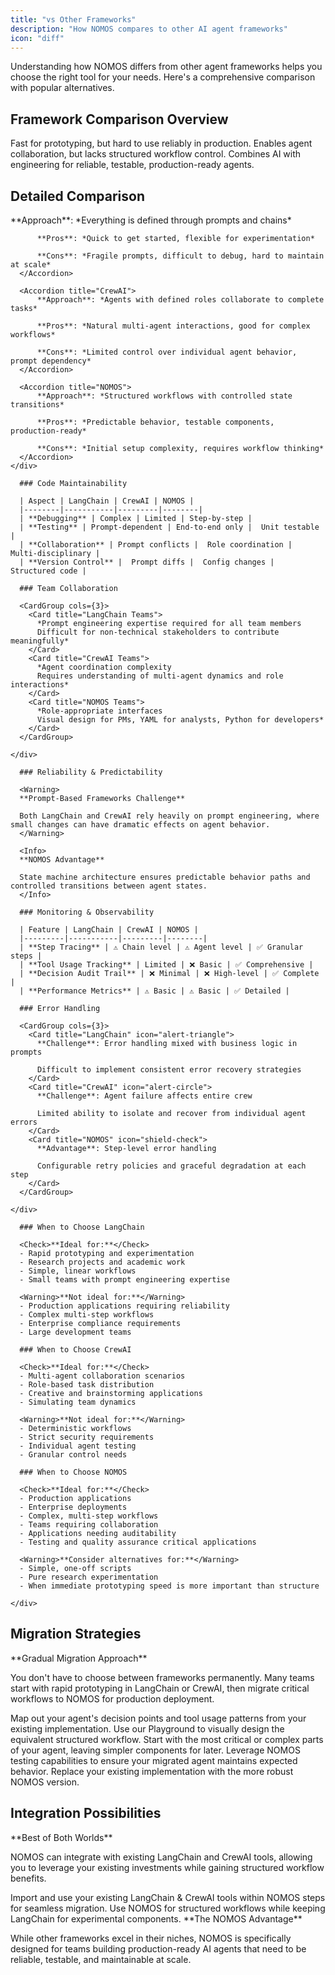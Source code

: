 ```yaml
---
title: "vs Other Frameworks"
description: "How NOMOS compares to other AI agent frameworks"
icon: "diff"
---
```


Understanding how NOMOS differs from other agent frameworks helps you choose the right tool for your needs. Here's a comprehensive comparison with popular alternatives.

## Framework Comparison Overview

<CardGroup cols={3}>
  <Card title="LangChain" icon="pocket-knife" iconType="solid">
    Fast for prototyping, but hard to use reliably in production.
  </Card>
  <Card title="CrewAI" icon="users-round" iconType="solid">
    Enables agent collaboration, but lacks structured workflow control.
  </Card>
  <Card title="NOMOS" icon="circuit-board" iconType="solid">
    Combines AI with engineering for reliable, testable, production-ready agents.
  </Card>
</CardGroup>

## Detailed Comparison

<Tabs>
  <Tab title="Architecture">
    <div className="space-y-6">
      <Accordion title="LangChain">
          **Approach**: *Everything is defined through prompts and chains*

          **Pros**: *Quick to get started, flexible for experimentation*

          **Cons**: *Fragile prompts, difficult to debug, hard to maintain at scale*
      </Accordion>

      <Accordion title="CrewAI">
          **Approach**: *Agents with defined roles collaborate to complete tasks*

          **Pros**: *Natural multi-agent interactions, good for complex workflows*

          **Cons**: *Limited control over individual agent behavior, prompt dependency*
      </Accordion>

      <Accordion title="NOMOS">
          **Approach**: *Structured workflows with controlled state transitions*

          **Pros**: *Predictable behavior, testable components, production-ready*

          **Cons**: *Initial setup complexity, requires workflow thinking*
      </Accordion>
    </div>
  </Tab>

  <Tab title="Development Experience">
    <div className="space-y-6">

      ### Code Maintainability

      | Aspect | LangChain | CrewAI | NOMOS |
      |--------|-----------|---------|--------|
      | **Debugging** | Complex | Limited | Step-by-step |
      | **Testing** | Prompt-dependent | End-to-end only |  Unit testable |
      | **Collaboration** | Prompt conflicts |  Role coordination |  Multi-disciplinary |
      | **Version Control** |  Prompt diffs |  Config changes |  Structured code |

      ### Team Collaboration

      <CardGroup cols={3}>
        <Card title="LangChain Teams">
          *Prompt engineering expertise required for all team members
          Difficult for non-technical stakeholders to contribute meaningfully*
        </Card>
        <Card title="CrewAI Teams">
          *Agent coordination complexity
          Requires understanding of multi-agent dynamics and role interactions*
        </Card>
        <Card title="NOMOS Teams">
          *Role-appropriate interfaces
          Visual design for PMs, YAML for analysts, Python for developers*
        </Card>
      </CardGroup>

    </div>
  </Tab>

  <Tab title="Production Readiness">
    <div className="space-y-6">

      ### Reliability & Predictability

      <Warning>
      **Prompt-Based Frameworks Challenge**

      Both LangChain and CrewAI rely heavily on prompt engineering, where small changes can have dramatic effects on agent behavior.
      </Warning>

      <Info>
      **NOMOS Advantage**

      State machine architecture ensures predictable behavior paths and controlled transitions between agent states.
      </Info>

      ### Monitoring & Observability

      | Feature | LangChain | CrewAI | NOMOS |
      |---------|-----------|---------|--------|
      | **Step Tracing** | ⚠️ Chain level | ⚠️ Agent level | ✅ Granular steps |
      | **Tool Usage Tracking** | Limited | ❌ Basic | ✅ Comprehensive |
      | **Decision Audit Trail** | ❌ Minimal | ❌ High-level | ✅ Complete |
      | **Performance Metrics** | ⚠️ Basic | ⚠️ Basic | ✅ Detailed |

      ### Error Handling

      <CardGroup cols={3}>
        <Card title="LangChain" icon="alert-triangle">
          **Challenge**: Error handling mixed with business logic in prompts

          Difficult to implement consistent error recovery strategies
        </Card>
        <Card title="CrewAI" icon="alert-circle">
          **Challenge**: Agent failure affects entire crew

          Limited ability to isolate and recover from individual agent errors
        </Card>
        <Card title="NOMOS" icon="shield-check">
          **Advantage**: Step-level error handling

          Configurable retry policies and graceful degradation at each step
        </Card>
      </CardGroup>

    </div>
  </Tab>

  <Tab title="Use Cases">
    <div className="space-y-6">

      ### When to Choose LangChain

      <Check>**Ideal for:**</Check>
      - Rapid prototyping and experimentation
      - Research projects and academic work
      - Simple, linear workflows
      - Small teams with prompt engineering expertise

      <Warning>**Not ideal for:**</Warning>
      - Production applications requiring reliability
      - Complex multi-step workflows
      - Enterprise compliance requirements
      - Large development teams

      ### When to Choose CrewAI

      <Check>**Ideal for:**</Check>
      - Multi-agent collaboration scenarios
      - Role-based task distribution
      - Creative and brainstorming applications
      - Simulating team dynamics

      <Warning>**Not ideal for:**</Warning>
      - Deterministic workflows
      - Strict security requirements
      - Individual agent testing
      - Granular control needs

      ### When to Choose NOMOS

      <Check>**Ideal for:**</Check>
      - Production applications
      - Enterprise deployments
      - Complex, multi-step workflows
      - Teams requiring collaboration
      - Applications needing auditability
      - Testing and quality assurance critical applications

      <Warning>**Consider alternatives for:**</Warning>
      - Simple, one-off scripts
      - Pure research experimentation
      - When immediate prototyping speed is more important than structure

    </div>
  </Tab>
</Tabs>

## Migration Strategies

<Tip>
**Gradual Migration Approach**

You don't have to choose between frameworks permanently. Many teams start with rapid prototyping in LangChain or CrewAI, then migrate critical workflows to NOMOS for production deployment.
</Tip>

<Steps>
  <Step title="Identify Core Workflows">
    Map out your agent's decision points and tool usage patterns from your existing implementation.
  </Step>
  <Step title="Design NOMOS Flows">
    Use our Playground to visually design the equivalent structured workflow.
  </Step>
  <Step title="Incremental Implementation">
    Start with the most critical or complex parts of your agent, leaving simpler components for later.
  </Step>
  <Step title="Testing & Validation">
    Leverage NOMOS testing capabilities to ensure your migrated agent maintains expected behavior.
  </Step>
  <Step title="Full Deployment">
    Replace your existing implementation with the more robust NOMOS version.
  </Step>
</Steps>

## Integration Possibilities

<Info>
**Best of Both Worlds**

NOMOS can integrate with existing LangChain and CrewAI tools, allowing you to leverage your existing investments while gaining structured workflow benefits.
</Info>

<CardGroup cols={2}>
  <Card title="LangChain & CrewAI Tool Integration" icon="puzzle" horizontal>
    Import and use your existing LangChain & CrewAI tools within NOMOS steps for seamless migration.
  </Card>
  <Card title="Hybrid Approaches" icon="merge" horizontal>
    Use NOMOS for structured workflows while keeping LangChain for experimental components.
  </Card>
</CardGroup>

<Check>
**The NOMOS Advantage**

While other frameworks excel in their niches, NOMOS is specifically designed for teams building production-ready AI agents that need to be reliable, testable, and maintainable at scale.
</Check>
